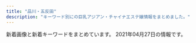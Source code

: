 ```yaml
---
title: "品川・五反田"
description: "キーワード別にの巨乳アジアン・チャイナエステ嬢情報をまとめました。"
---
```


新着画像と新着キーワードをまとめています。
2021年04月27日の情報です。

<DmmAffiliateIns />
<KeywordTable
  shops={
    [
    {
        "img_links": [],
        "keywords": {},
        "name": "\u30d5\u30ed\u30fc\u30e9",
        "station": "JR\u54c1\u5ddd\u99c5\u9ad8\u8f2a\u53e3",
        "url": "http://f-aroma.info/"
    },
    {
        "img_links": [
            "http://gotanda.pepper.jp/m173.jpg",
            "http://gotanda.pepper.jp/m049.png",
            "http://gotanda.pepper.jp/gotanda001.jpg",
            "http://gotanda.pepper.jp/20151109231038834554.jpg",
            "http://gotanda.pepper.jp/1-01.png",
            "http://gotanda.pepper.jp/m048.png",
            "http://gotanda.pepper.jp/m02272.jpg"
        ],
        "name": "\u4e94\u53cd\u7530\u30e1\u30c7\u30a3\u30ab\u30eb\u30a8\u30f3",
        "keywords": {},
        "url": "http://gotanda.pepper.jp/",
        "station": "JR\u4e94\u53cd\u7530\u99c5\u897f\u53e3"
    },
    {
        "station": "JR\u4e94\u53cd\u7530\u99c5\u897f\u53e3",
        "keywords": {
            "85": 2,
            "E": 8,
            "86": 2,
            "88": 2,
            "87": 4
        },
        "img_links": [
            "http://es-mirei.com/staffPhoto/s20170728165256.jpg",
            "http://es-mirei.com/images/store/04.jpg",
            "http://es-mirei.com/staffPhoto/s20180209180323.jpg",
            "http://es-mirei.com/staffPhoto/b20170908125528.jpg",
            "http://es-mirei.com/staffPhoto/s20180613122502.jpg",
            "http://es-mirei.com/images/store/01.jpg",
            "http://es-mirei.com/staffPhoto/b20170728165302.jpg",
            "http://es-mirei.com/staffPhoto/s20170728165536.jpg",
            "http://es-mirei.com/images/returnStaffBtn.png",
            "http://es-mirei.com/staffPhoto/s20170911152114.jpg",
            "http://es-mirei.com/staffPhoto/s20170908125528.jpg",
            "http://es-mirei.com/staffPhoto/b20180613122502.jpg",
            "http://es-mirei.com/staffPhoto/s20170728165302.jpg",
            "http://es-mirei.com/images/s3Slider1Images/02.jpg",
            "http://es-mirei.com/staffPhoto/b20170728165536.jpg",
            "http://es-mirei.com/images/store/05.jpg",
            "http://es-mirei.com/images/store/02.jpg",
            "http://es-mirei.com/staffPhoto/b20170911152114.jpg",
            "http://es-mirei.com/images/store/03.jpg",
            "http://es-mirei.com/staffPhoto/b20170911152129.jpg",
            "http://es-mirei.com/staffPhoto/b20170728165256.jpg",
            "http://es-mirei.com/images/s3Slider1Images/01.jpg",
            "http://es-mirei.com/staffPhoto/s20170911152129.jpg",
            "http://es-mirei.com/images/noImg.jpg",
            "http://es-mirei.com/staffPhoto/b20180209180323.jpg",
            "http://es-mirei.com/images/store/06.jpg",
            "http://es-mirei.com/images/s3Slider1Images/03.jpg"
        ],
        "name": "\u7f8e\u4f36",
        "url": "http://es-mirei.com/"
    },
    {
        "img_links": [
            "http://hi-msg.com/tonpoh/images/p-10-1.jpg",
            "http://hi-msg.com/tonpoh/images/p-5.jpg",
            "http://hi-msg.com/tonpoh/images/p-14.jpg",
            "http://hi-msg.com/tonpoh/images/p-11.jpg",
            "http://hi-msg.com/tonpoh/images/p-13.jpg",
            "http://hi-msg.com/tonpoh/images/p-12.jpg",
            "http://hi-msg.com/tonpoh/images/p-6.jpg",
            "http://hi-msg.com/tonpoh/images/fla-1.png",
            "http://hi-msg.com/tonpoh/images/line.png",
            "http://hi-msg.com/tonpoh/images/p-12-1.jpg",
            "http://hi-msg.com/tonpoh/images/p-13-1.jpg",
            "http://hi-msg.com/tonpoh/images/p-9-1.jpg",
            "http://hi-msg.com/tonpoh/images/l.png",
            "http://hi-msg.com/tonpoh/images/fla-3.png",
            "http://hi-msg.com/tonpoh/images/s5.png",
            "http://hi-msg.com/tonpoh/images/p-7.jpg",
            "http://hi-msg.com/tonpoh/images/p-14-1.jpg",
            "http://hi-msg.com/tonpoh/images/s6.png",
            "http://hi-msg.com/tonpoh/images/p-1.jpg",
            "http://hi-msg.com/tonpoh/images/p-0.jpg",
            "http://hi-msg.com/tonpoh/images/p-2.jpg",
            "http://hi-msg.com/tonpoh/images/no.png",
            "http://hi-msg.com/tonpoh/images/p-9.jpg",
            "http://hi-msg.com/tonpoh/images/p-11-1.jpg",
            "http://hi-msg.com/tonpoh/images/p-10.jpg",
            "http://hi-msg.com/tonpoh/images/s8.png",
            "http://hi-msg.com/tonpoh/images/botton.png",
            "http://hi-msg.com/tonpoh/images/s9.png",
            "http://hi-msg.com/tonpoh/images/s4.jpg",
            "http://hi-msg.com/tonpoh/images/fla.png",
            "http://hi-msg.com/tonpoh/images/s1.png",
            "http://hi-msg.com/tonpoh/images/tit-staff.png",
            "http://hi-msg.com/tonpoh/images/p-7-1.jpg",
            "http://hi-msg.com/tonpoh/images/tit-sys.png",
            "http://hi-msg.com/tonpoh/images/p-6-1.jpg",
            "http://hi-msg.com/tonpoh/images/p-8-1.jpg",
            "http://hi-msg.com/tonpoh/images/ll.png",
            "http://hi-msg.com/tonpoh/images/p-8.jpg",
            "http://hi-msg.com/tonpoh/images/p-4.jpg"
        ],
        "station": "JR\u4e94\u53cd\u7530\u99c5\u897f\u53e3",
        "url": "http://hi-msg.com/tonpoh/",
        "keywords": {},
        "name": "\u30c8\u30f3\u30dd\u30fc"
    },
    {
        "name": "\u30de\u30c3\u30b5\u30fc\u30b8\u306e\u5915\u6708",
        "url": "http://www.es-yuduki.com/",
        "keywords": {
            "C": 13
        },
        "station": "JR\u4e94\u53cd\u7530\u99c5\u897f\u53e3",
        "img_links": [
            "http://www.es-yuduki.com/css/nav/nav-002.jpg",
            "http://www.es-yuduki.com/css/nav/nav-0003.jpg",
            "http://www.es-yuduki.com/css/staff01.jpg",
            "http://www.es-yuduki.com/css/nav/change-002.jpg",
            "http://www.es-yuduki.com/css/nav/nav-007.jpg",
            "http://www.es-yuduki.com/css/nav/nav-005.jpg",
            "http://www.es-yuduki.com/css/nav/change-0003.jpg",
            "http://www.es-yuduki.com/css/nav/change-007.jpg",
            "http://www.es-yuduki.com/css/progress08.jpg",
            "http://www.es-yuduki.com/css/nav/nav-006.jpg",
            "http://www.es-yuduki.com/css/nav/change-005.jpg",
            "http://www.es-yuduki.com/css/progress01.jpg",
            "http://www.es-yuduki.com/css/staff02-b.jpg",
            "http://www.es-yuduki.com/css/progress06.jpg",
            "http://www.es-yuduki.com/css/nav/nav-004.jpg",
            "http://www.es-yuduki.com/css/staff00.jpg",
            "http://www.es-yuduki.com/css/nav/change-006.jpg",
            "http://www.es-yuduki.com/css/head.jpg",
            "http://www.es-yuduki.com/css/coupon003.jpg",
            "http://www.es-yuduki.com/css/main-top05.png",
            "http://www.es-yuduki.com/css/kanban.jpg",
            "http://www.es-yuduki.com/css/progress02.jpg",
            "http://www.es-yuduki.com/css/nav/change-004.jpg",
            "http://www.es-yuduki.com/css/staff03-b.jpg",
            "http://www.es-yuduki.com/css/progress05.jpg",
            "http://www.es-yuduki.com/css/nav/change-001.jpg",
            "http://www.es-yuduki.com/css/staff02.jpg",
            "http://www.es-yuduki.com/css/nav/nav-001.jpg",
            "http://www.es-yuduki.com/css/progress03.jpg",
            "http://www.es-yuduki.com/css/progress07.jpg",
            "http://www.es-yuduki.com/css/staff01-b.jpg",
            "http://www.es-yuduki.com/css/progress04.jpg",
            "http://www.es-yuduki.com/css/staff03.jpg"
        ]
    },
    {
        "name": "\u30ea\u30e9\u30af\u30bc\u30fc\u30b7\u30e7\u30f3\u862d",
        "station": "JR\u4e94\u53cd\u7530\u99c5\u897f\u53e3",
        "keywords": {},
        "img_links": [
            "http://www.relax-cs.com/ncss/staff0401.jpg",
            "http://www.relax-cs.com/ncss/staff01.jpg",
            "http://www.relax-cs.com/ncss/nav/nav-005.jpg",
            "http://www.relax-cs.com/ncss/nav/nav-004.jpg",
            "http://www.relax-cs.com/ncss/nav/nav-001.jpg",
            "http://www.relax-cs.com/ncss/top02-left.jpg",
            "http://www.relax-cs.com/ncss/nav/nav-006.jpg",
            "http://www.relax-cs.com/ncss/top03.jpg",
            "http://www.relax-cs.com/ncss/top001.jpg",
            "http://www.relax-cs.com/ncss/nav/nav-003.jpg",
            "http://www.relax-cs.com/ncss/staff02.jpg",
            "http://www.relax-cs.com/ncss/tel.png",
            "http://www.relax-cs.com/ncss/nav/nav-002.jpg"
        ],
        "url": "http://www.relax-cs.com/"
    },
    {
        "url": "http://hanagoromo.work/",
        "img_links": [
            "http://hanagoromo.work/6.jpg",
            "http://hanagoromo.work/yumi.jpg",
            "http://hanagoromo.work/rina1.jpeg",
            "http://hanagoromo.work/rina2.jpeg",
            "http://hanagoromo.work/ta.png",
            "http://hanagoromo.work/yuyu.jpg",
            "http://hanagoromo.work/b2.jpg",
            "http://hanagoromo.work/3.jpg",
            "http://hanagoromo.work/mio2.jpg",
            "http://hanagoromo.work/rie1.jpg",
            "http://hanagoromo.work/tina.jpg",
            "http://hanagoromo.work/main_top.jpg",
            "http://hanagoromo.work/int2.jpg",
            "http://hanagoromo.work/yuna1.jpg",
            "http://hanagoromo.work/miko.jpg",
            "http://hanagoromo.work/hitomi2.jpg",
            "http://hanagoromo.work/2.jpg",
            "http://hanagoromo.work/ai3.jpg",
            "http://hanagoromo.work/nana2.jpg",
            "http://hanagoromo.work/interior1.jpg",
            "http://hanagoromo.work/yuki.jpg",
            "http://hanagoromo.work/miyuki1.jpg",
            "http://hanagoromo.work/1.jpg",
            "http://hanagoromo.work/yumi1.jpg",
            "http://hanagoromo.work/mio.jpg",
            "http://hanagoromo.work/staff_t.jpg",
            "http://hanagoromo.work/sys.jpg",
            "http://hanagoromo.work/nana.jpg",
            "http://hanagoromo.work/4.jpg",
            "http://hanagoromo.work/hitomi.jpg",
            "http://hanagoromo.work/b1.jpg",
            "http://hanagoromo.work/eri.jpg",
            "http://hanagoromo.work/hitomi1.jpg",
            "http://hanagoromo.work/s1.png",
            "http://hanagoromo.work/b3.jpg",
            "http://hanagoromo.work/sayaka.jpg",
            "http://hanagoromo.work/mio1.jpg",
            "http://hanagoromo.work/head.jpg",
            "http://hanagoromo.work/miyuki.jpg",
            "http://hanagoromo.work/yuna2.jpg",
            "http://hanagoromo.work/tina2.jpg",
            "http://hanagoromo.work/112.jpg",
            "http://hanagoromo.work/ai2.jpg",
            "http://hanagoromo.work/interior_t.jpg",
            "http://hanagoromo.work/nana1.jpg",
            "http://hanagoromo.work/mens-esthe1.png"
        ],
        "station": "JR\u4e94\u53cd\u7530\u99c5",
        "keywords": {},
        "name": "\u82b1\u8863"
    },
    {
        "name": "\u7d2b\u306e\u8776",
        "url": "http://p-fly.work/",
        "station": "JR\u4e94\u53cd\u7530\u99c5\u897f\u53e3",
        "img_links": [
            "http://p-fly.work/staff/koko.jpg",
            "http://p-fly.work/images/7.jpg",
            "http://p-fly.work/images/sys4.png",
            "http://p-fly.work/images/b1.jpg",
            "http://p-fly.work/images/12.jpg",
            "http://p-fly.work/img/maki1.jpg",
            "http://p-fly.work/images/sys1.jpg",
            "http://p-fly.work/images/tr.jpg",
            "http://p-fly.work/images/1.jpg",
            "http://p-fly.work/images/news.jpg",
            "http://p-fly.work/images/interior_t.png",
            "http://p-fly.work/staff/sara.jpg",
            "http://p-fly.work/img/mai1.jpg",
            "http://p-fly.work/images/staff_t.png",
            "http://p-fly.work/img/sara1.jpg",
            "http://p-fly.work/images/mobile.jpg",
            "http://p-fly.work/images/int2.png",
            "http://p-fly.work/images/b2.jpg",
            "http://p-fly.work/staff/maki.jpg",
            "http://p-fly.work/images/sys2.jpg",
            "http://p-fly.work/img/yuki1.jpg",
            "http://p-fly.work/images/13.jpg",
            "http://p-fly.work/images/b3.jpg",
            "http://p-fly.work/images/line.png",
            "http://p-fly.work/staff/yuki.jpg",
            "http://p-fly.work/images/int1.jpg",
            "http://p-fly.work/staff/mai.jpg",
            "http://p-fly.work/images/ac1.jpg",
            "http://p-fly.work/images/sys3.jpg",
            "http://p-fly.work/images/14.jpg",
            "http://p-fly.work/images/10.jpg",
            "http://p-fly.work/img/koko1.jpg",
            "http://p-fly.work/img/yuyu1.jpg",
            "http://p-fly.work/staff/yuyu.jpg",
            "http://p-fly.work/images/head.png"
        ],
        "keywords": {}
    },
    {
        "name": "\u3072\u307e\u308f\u308a",
        "url": "http://www.kenkou-house.info/",
        "keywords": {
            "C": 8
        },
        "station": "JR\u4e94\u53cd\u7530\u99c5\u6771\u53e3",
        "img_links": [
            "http://www.kenkou-house.info/img/head.png",
            "http://www.kenkou-house.info/img/s20.jpg",
            "http://www.kenkou-house.info/img/s7.jpg",
            "http://www.kenkou-house.info/img/m3.png",
            "http://www.kenkou-house.info/img/m2.png",
            "http://www.kenkou-house.info/img/m6.png",
            "http://www.kenkou-house.info/img/m8.png",
            "http://www.kenkou-house.info/img/Himawari_200_40.png",
            "http://www.kenkou-house.info/img/Himawari_160_45.png",
            "http://www.kenkou-house.info/img/m7.png",
            "http://www.kenkou-house.info/img/s13.jpg",
            "http://www.kenkou-house.info/img/Himawari_468_60.png",
            "http://www.kenkou-house.info/img/play.png",
            "http://www.kenkou-house.info/img/body-.png",
            "http://www.kenkou-house.info/img/door.png",
            "http://www.kenkou-house.info/img/bottmo-left.png",
            "http://www.kenkou-house.info/img/s1.jpg",
            "http://www.kenkou-house.info/img/s15.jpg",
            "http://www.kenkou-house.info/img/s.png",
            "http://www.kenkou-house.info/img/m5.png",
            "http://www.kenkou-house.info/img/m4.png",
            "http://www.kenkou-house.info/img/s22.jpg",
            "http://www.kenkou-house.info/img/s91.jpg",
            "http://www.kenkou-house.info/img/s11.jpg",
            "http://www.kenkou-house.info/img/s14.jpg",
            "http://www.kenkou-house.info/img/s21.jpg",
            "http://www.kenkou-house.info/img/s61.jpg",
            "http://www.kenkou-house.info/img/bottmo-ritght.png",
            "http://www.kenkou-house.info/img/s17.jpg",
            "http://www.kenkou-house.info/img/s12.jpg",
            "http://www.kenkou-house.info/img/s4.jpg",
            "http://www.kenkou-house.info/img/Himawari_88_31.png",
            "http://www.kenkou-house.info/img/m1.png",
            "http://www.kenkou-house.info/img/s16.jpg",
            "http://www.kenkou-house.info/img/s33.jpg"
        ]
    },
    {
        "name": "\u8299\u84c9\uff5e\u30d5\u30e8\u30a6\uff5e",
        "img_links": [
            "http://www.relax-fuyou.info/img/st141.jpg",
            "http://www.relax-fuyou.info/i/img/st42.jpg",
            "http://www.relax-fuyou.info/img/sta19.jpg",
            "http://www.relax-fuyou.info/img/sta18.jpg",
            "http://www.relax-fuyou.info/img/st10.jpg",
            "http://www.relax-fuyou.info/img/st72.jpg",
            "http://www.relax-fuyou.info/img/top.jpg",
            "http://www.relax-fuyou.info/img/st41.jpg",
            "http://www.relax-fuyou.info/i/img/st191.jpg",
            "http://www.relax-fuyou.info/i/img/st110.jpg",
            "http://www.relax-fuyou.info/i/img/st10.jpg",
            "http://www.relax-fuyou.info/i/img/st140.jpg",
            "http://www.relax-fuyou.info/img/sta8.jpg",
            "http://www.relax-fuyou.info/i/img/top.jpg",
            "http://www.relax-fuyou.info/img/st110.jpg",
            "http://www.relax-fuyou.info/img/sta20.jpg",
            "http://www.relax-fuyou.info/i/img/st8.jpg",
            "http://www.relax-fuyou.info/img/st71.jpg",
            "http://www.relax-fuyou.info/i/img/st17.jpg",
            "http://www.relax-fuyou.info/i/img/r2.jpg",
            "http://www.relax-fuyou.info/img/st8.jpg",
            "http://www.relax-fuyou.info/i/img/st5.jpg",
            "http://www.relax-fuyou.info/img/st5.jpg",
            "http://www.relax-fuyou.info/img/sta5.jpg",
            "http://www.relax-fuyou.info/img/r9.jpg",
            "http://www.relax-fuyou.info/img/st7.jpg",
            "http://www.relax-fuyou.info/img/st191.jpg",
            "http://www.relax-fuyou.info/i/img/st160.jpg",
            "http://www.relax-fuyou.info/i/img/r3.jpg",
            "http://www.relax-fuyou.info/img/st201.jpg",
            "http://www.relax-fuyou.info/i/img/sta20.jpg",
            "http://www.relax-fuyou.info/img/st181.jpg",
            "http://www.relax-fuyou.info/img/sta1.jpg",
            "http://www.relax-fuyou.info/img/st150.jpg",
            "http://www.relax-fuyou.info/img/sta17.jpg",
            "http://www.relax-fuyou.info/img/st42.jpg",
            "http://www.relax-fuyou.info/img/sta16.jpg",
            "http://www.relax-fuyou.info/i/img/st11.jpg",
            "http://www.relax-fuyou.info/i/img/st9.jpg",
            "http://www.relax-fuyou.info/i/img/r1.jpg",
            "http://www.relax-fuyou.info/img/sta15.jpg",
            "http://www.relax-fuyou.info/img/st140.jpg",
            "http://www.relax-fuyou.info/img/st17.jpg",
            "http://www.relax-fuyou.info/img/st161.jpg",
            "http://www.relax-fuyou.info/i/img/st201.jpg",
            "http://www.relax-fuyou.info/i/img/st181.jpg",
            "http://www.relax-fuyou.info/img/st11.jpg",
            "http://www.relax-fuyou.info/img/st160.jpg",
            "http://www.relax-fuyou.info/img/st171.jpg",
            "http://www.relax-fuyou.info/img/st1.jpg"
        ],
        "url": "http://www.relax-fuyou.info/",
        "keywords": {
            "G": 1,
            "C": 3,
            "88": 3,
            "86": 2,
            "87": 2,
            "84": 5,
            "90": 2,
            "D": 5,
            "E": 5
        },
        "station": "JR\u4e94\u53cd\u7530\u99c5\u6771\u53e3"
    },
    {
        "keywords": {
            "C": 15
        },
        "url": "http://www.kouroku-este.com/",
        "img_links": [
            "http://www.kouroku-este.com/img/menu/info_r.jpg",
            "http://www.kouroku-este.com/img/top/listmark1.png",
            "http://www.kouroku-este.com/img/staff/aaa/aaa1.jpg",
            "http://www.kouroku-este.com/img/system/service02.jpg",
            "http://www.kouroku-este.com/img/staff/eee/s-eee2.jpg",
            "http://www.kouroku-este.com/img/staff/aaa/aaa2.jpg",
            "http://www.kouroku-este.com/img/system/service01.jpg",
            "http://www.kouroku-este.com/img/staff/bbb/bbb1.jpg",
            "http://www.kouroku-este.com/img/staff/eee/s-eee1.jpg",
            "http://www.kouroku-este.com/img/staff/ccc/ccc2.jpg",
            "http://www.kouroku-este.com/img/staff/fff/s-fff2.jpg",
            "http://www.kouroku-este.com/img/staff/fff/s-fff1.jpg",
            "http://www.kouroku-este.com/img/staff/ggg/ggg1.jpg",
            "http://www.kouroku-este.com/img/staff/ccc/ccc1.jpg"
        ],
        "name": "\u5eb7\u7984",
        "station": "JR\u54c1\u5ddd\u99c5\u9ad8\u8f2a\u53e3"
    },
    {
        "img_links": [
            "https://tsukiwa.info/img/news3.png",
            "https://tsukiwa.info/img/news1.png",
            "https://tsukiwa.info/img/bar_staff.png",
            "https://tsukiwa.info/img/staff/rumi04.jpg",
            "https://tsukiwa.info/img/staff_top/20201219_1.jpg",
            "https://tsukiwa.info/img/staff/mimi20202.jpg",
            "https://tsukiwa.info/img/staff/ruru1.jpg",
            "https://tsukiwa.info/img/pickupGirl.png",
            "https://tsukiwa.info/img/top_map.jpg",
            "https://tsukiwa.info/img/staff/rumi02.jpg",
            "https://tsukiwa.info/img/staff/aya2101.jpg",
            "https://tsukiwa.info/img/bar_gallery.png",
            "https://tsukiwa.info/img/staff/DB16BCF2-AF7E-404D-9FB5-9A45BE961351.jpeg",
            "https://tsukiwa.info/img/staff/909C372F-1613-4B7E-89C8-1A527D79FCC6.jpeg",
            "https://tsukiwa.info/img/staff/25BBCA31-1291-40E0-9FEC-CAF6E5B8D811.jpeg",
            "https://tsukiwa.info/img/staff/yuna01.jpg",
            "https://tsukiwa.info/img/event/camp03.jpg",
            "https://tsukiwa.info/img/staff/yuri001.jpg",
            "https://tsukiwa.info/img/staff/222BADE2-61AA-4B66-91BD-3D9941250C4D.jpeg",
            "https://tsukiwa.info/img/staff/koko3.jpg",
            "https://tsukiwa.info/img/staff/no_image.jpg",
            "https://tsukiwa.info/img/staff/mimi01.jpg",
            "https://tsukiwa.info/img/staff_top/20201219_2.jpg",
            "https://www.a-side.com/ad/koko/include/banner/koko_200x40.png",
            "https://tsukiwa.info/img/akusesu-top0.jpg",
            "https://tsukiwa.info/img/bar_profile.png",
            "https://tsukiwa.info/img/event/20210128.png",
            "https://tsukiwa.info/img/staff/A8BAF789-BD2B-4E7F-AB8A-224A2961B605.jpeg",
            "https://tsukiwa.info/img/staff/25D27B66-E3AF-40C0-8FCC-46E9F266B409.jpeg"
        ],
        "station": "JR\u4e94\u53cd\u7530\u99c5\u897f\u53e3",
        "name": "\u6708\u306e\u548c",
        "url": "https://tsukiwa.info/",
        "keywords": {}
    },
    {
        "keywords": {},
        "station": "JR\u4e94\u53cd\u7530\u99c5\u897f\u53e3",
        "url": "https://i-house.aoaoeo.com/",
        "img_links": [],
        "name": "\u7652\u3057\u30cf\u30a6\u30b9"
    },
    {
        "name": "\u30e9\u30ad\u30e5\u30a2",
        "url": "http://lacure.link/",
        "station": "\u6238\u8d8a\u9280\u5ea7\u99c5",
        "img_links": [
            "http://lacure.link/images/kol.jpg",
            "http://lacure.link/images/kiki.jpg",
            "http://lacure.link/images/asali.jpg",
            "http://lacure.link/images/yuki.jpg",
            "http://lacure.link/images/r4.jpg",
            "http://lacure.link/images/sayuri.jpg",
            "http://lacure.link/images/gb01.png",
            "http://lacure.link/images/r3.jpg",
            "http://lacure.link/images/s1.jpg",
            "http://lacure.link/images/left3.png",
            "http://lacure.link/images/r1.jpg",
            "http://lacure.link/images/zi.png",
            "http://lacure.link/images/r5.jpg",
            "http://lacure.link/images/news.png",
            "http://lacure.link/images/r6.jpg",
            "http://lacure.link/images/g3.jpg",
            "http://lacure.link/images/r2.jpg",
            "http://lacure.link/images/g5.jpg",
            "http://lacure.link/images/g1.jpg",
            "http://lacure.link/images/g6.jpg",
            "http://lacure.link/images/g0.jpg",
            "http://lacure.link/images/face.png",
            "http://lacure.link/images/g2.jpg",
            "http://lacure.link/images/top2.jpg",
            "http://lacure.link/images/s_staff.png"
        ],
        "keywords": {}
    }
]
}
/>
<DmmAffiliateScript />
